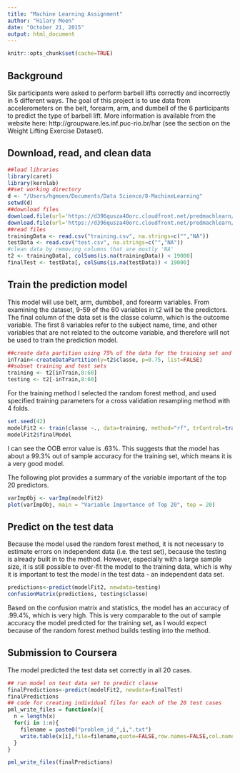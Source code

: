 ```yaml
---
title: "Machine Learning Assignment"
author: "Hilary Moen"
date: "October 21, 2015"
output: html_document
---
```

```r
knitr::opts_chunk$set(cache=TRUE)
```

## Background
Six participants were asked to perform barbell lifts correctly and incorrectly in 5 different ways. The goal of this project is to use data from accelerometers on the belt, forearm, arm, and dumbell of the 6 participants to predict the type of barbell lift. More information is available from the website here: http://groupware.les.inf.puc-rio.br/har (see the section on the Weight Lifting Exercise Dataset). 

## Download, read, and clean data
```r
##load libraries
library(caret)
library(kernlab)
##set working directory
d <- "/Users/hgmoen/Documents/Data Science/8-MachineLearning"
setwd(d)
##download files
download.file(url='https://d396qusza40orc.cloudfront.net/predmachlearn/pml-training.csv', destfile='training.csv', method='curl')
download.file(url='https://d396qusza40orc.cloudfront.net/predmachlearn/pml-testing.csv', destfile='test.csv', method='curl')
##read files
trainingData <- read.csv("training.csv", na.strings=c("","NA"))
testData <- read.csv("test.csv", na.strings=c("","NA"))
#clean data by removing columns that are mostly 'NA' 
t2 <- trainingData[, colSums(is.na(trainingData)) < 19000]
finalTest <- testData[, colSums(is.na(testData)) < 19000]
```

## Train the prediction model
This model will use belt, arm, dumbbell, and forearm variables.  From examining the dataset, 9-59 of the 60 variables in t2 will be the predictors. The final column of the data set is the classe column, which is the outcome variable. The first 8 variables refer to the subject name, time, and other variables that are not related to the outcome variable, and therefore will not be used to train the prediction model.
```r
##create data partition using 75% of the data for the training set and 25% for the test set
inTrain<-createDataPartition(y=t2$classe, p=0.75, list=FALSE)
##subset training and test sets
training <- t2[inTrain,8:60]
testing <- t2[-inTrain,8:60]
```
For the training method I selected the random forest method, and used specified training parameters for a cross validation resampling method with 4 folds. 
```r
set.seed(42)
modelFit2 <- train(classe ~., data=training, method="rf", trControl=trainControl(allowParallel=T, method="cv", number=4))
modelFit2$finalModel
```
I can see the OOB error value is .63%. This suggests that the model has about a 99.3% out of sample accuracy for the training set, which means it is a very good model.

The following plot provides a summary of the variable important of the top 20 predictors. 
```r
varImpObj <- varImp(modelFit2)
plot(varImpObj, main = "Variable Importance of Top 20", top = 20)
```

## Predict on the test data
Because the model used the random forest method, it is not necessary to estimate errors on independent data (i.e. the test set), because the testing is already built in to the method. However, especially with a large sample size, it is still possible to over-fit the model to the training data, which is why it is important to test the model in the test data - an independent data set. 
```r
predictions<-predict(modelFit2, newdata=testing)
confusionMatrix(predictions, testing$classe)
```
Based on the confusion matrix and statistics, the model has an accuracy of .99.4%, which is very high. This is very comparable to the out of sample accuracy the model predicted for the training set, as I would expect because of the random forest method builds testing into the method. 

## Submission to Coursera
The model predicted the test data set correctly in all 20 cases.
```r
## run model on test data set to predict classe
finalPredictions<-predict(modelFit2, newdata=finalTest)
finalPredictions
## code for creating individual files for each of the 20 test cases
pml_write_files = function(x){
  n = length(x)
  for(i in 1:n){
    filename = paste0("problem_id_",i,".txt")
    write.table(x[i],file=filename,quote=FALSE,row.names=FALSE,col.names=FALSE)
  }
}

pml_write_files(finalPredictions)
```
